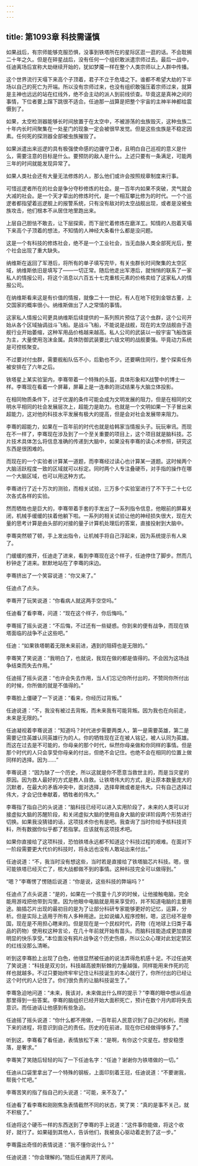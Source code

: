 ```yaml
---
---
---
```

title: 第1093章 科技需谨慎
---



如果战后，有宗师能够克服恐惧，没事到铁塔所在的星际区逛一逛的话。不会耽搁二十年之久。但是在碎星战后，没有任何一个组织敢派遣宗师过去。最后一战中，任迪离场后宣称大劫继续开始的，犹如梦魇一样在整个人类宗师以上人群中传播。

这个世界流行天塌下来高个子顶着，君子不立于危墙之下。谁都不希望大劫的下半场以自己的死亡为开端。所以没有宗师过来，也没有组织敢强压着宗师过来，就算是主神也远远的站在红线外，绝不会主动的派人到前线侦查。毕竟这是真神之间的事情，下位者要上蹿下跳很不适合。任迪那一战算是把整个宇宙的主神半神都给震慑到了。

如果，太空检测器能够长时间放置于在太空中，不被游荡的虫族毁灭，这种虫族二十年内长时间聚集在一处星门的现象一定会被很早发觉。但是这些虫族是不稳定因素。任何死的探测器全部被虫族摧毁了。

如果派遣出来巡逻的具有极强使命感的边疆守卫者，且明白自己巡视的意义是什么，需要注意的目标是什么。要预防的敌人是什么。上述只要有一条满足，可能两三年的时间就能发现异常了。

如果人类社会还有大量无法修炼的人，那么他们或许会按照规章制度来行事。

可惜巡逻者所在的社会是争分夺秒修炼的社会。是一百年内如果不突破，灵气就会大减的社会。是一个天才辈出的修炼时代，是一个相互攀比修为的时代。一个个巡逻者都指望着巡逻舰上的报警系统，只有没有敌对的太空战舰出现，或者是没被虫族攻击，他们根本不从居住地里跑出来。

上层自己胆怯不敢去，让下层探索，而下层忙着修炼在磨洋工。知情的人抱着天塌下来高个子顶着的想法，不知情的人神经大条看什么都是没问题。

这是一个有科技的修炼社会，绝不是一个工业社会，当无血脉人类全部死光后，整个社会出现了重大缺失。

纳维斯在返回了军港后，将所有的单子填写完毕，有关虫群长时间聚集的太空区域，纳维斯依旧是填写了——一切正常。随后他走出军港后，就悄悄的联系了一家私人的情报公司，将这个消息以六百五十七克重核元素的价格卖给了这家私人的情报公司。

在纳维斯看来这是有价值的情报，就像二十一世纪，有人在地下挖到金银古董，上交国家的概率很小。纳维斯做出了人之常情的事情。

这家私人情报公司更具纳维斯后续提供的一系列照片预估了这个虫群，这个公司开始从各个区域抽调战斗飞船。是战斗飞船，不能说是战舰，现在的太空战舰由于造舰行业开始萎缩，这种军用品价格越来越高。私人公司的武装以一般宇宙飞船改装为主，大量使用泡沫金属。具体防御武装要比六级文明的战舰要强。毕竟动力系统是可控核聚变。

不过要对付虫群，需要舰船队伍不小，后勤也不少。还要瞒住同行，整个探索任务被安排在了六年之后。

铁塔星上某实验室内，李骞带着一个特殊的头盔，具体形象和X战警中的博士一样。李骞现在看着一个屏幕，屏幕上是一连串的测试结果与大脑立体投影。

在相同物质条件下，过于优渥的条件可能会成为文明发展的阻力，但是在相同的文明水平相同的社会发展层次上，超能力是助力。也就是一个文明如果一下子冒出来超能力，这对他的科技水平发展有极大的提高，但是会对社会发展带来阻力。

李骞的超能力，如果在一百年前的时代也就是给韩家当情报头子。玩玩审讯。而现在不一样了，李骞现在涉及到了一个至关重要的项目上，这个项目就是脑科技。芯片技术具体怎么将信息准确的传递到大脑中，如果没有李骞的读心术参照，研究这东西是很困难的。

而现在的一个实验者计算某一道题，而李骞经过读心也计算某一道题。这时候两个大脑活跃程度一致的区域就可以标定。同时两个人专注叠硬币，对手指的操作在哪一个大脑区域，也可以用这种方式。

李骞进行了近十万次的测验，而相关试验，三万多个实验室进行了不下于二十七亿次各式各样的实验。

然而牺牲也是巨大的，李骞带着手套的手发出了一系列指令信息，他眼前的屏幕关闭，机械手缓缓的扶着他躺下啦。一系列的相关试验让他的神经损失很大，现在大量的思考计算是由头部的对接的量子计算机处理后的答案，直接投射到大脑中。

李骞突然顿了顿，手上发出指令，让机械手将自己浮起来，因为系统提示有人来了。

门缓缓的推开，任迪走了进来，看到李骞现在这个样子，任迪停住了脚步。然而几秒钟走了进来。默默地站在了李骞的床边。

李骞挤出了一个笑容说道：“你又来了。”

任迪点了点头。

李骞开了玩笑说道：“你看病人就这两手空空吗。”

任迪看了看李骞，问道：“现在这个样子，你后悔吗。”

李骞摇了摇头说道：“不后悔，不过还有一些疑惑。你到来的便有战争，而现在铁塔面临的战争不止这些吧。”

任迪：“如果铁塔朝着无限未来前进，遇到的阻碍也是无限的。”

李骞笑了笑说道：“我明白了，也就说，我现在做的都是值得的。不会因为这场战争结束而失去作用。”

任迪摇了摇头说道：“也许会失去作用，当人们忘记你所付出的，不赞同你所付出的时候，你所做的就是不值得的。”

李骞脸上僵硬了一下说道：“看来，你经历过背叛。”

任迪说道：“不，我没有被过去背叛，而未来我有可能背叛。因为我也在向前走，未来是无限的。”

任迪凝视着李骞说道：“知道吗？时代进步需要两类人，第一是需要英雄，第二是需要记住英雄认同英雄行为的人。你的牺牲现在正在被人铭记，被人认同为英雄。而这在过去是不可能的，你母亲的那个时代，纵然你母亲做和你同样的事情。但是那个时代的人只会享受你母亲的付出，但绝不会记住。也绝不会在相同的位置上做同样的选择。因为……”

李骞说道：“因为缺了一个历史，所以这就是你不愿意当救世主的，而是当灾星的原因。因为救人最好的方式是教人自救。让铁塔伟大的方式，是让原本数量庞大的沉默者，在最大的矛盾冲突中，面对选择，选择卑微或者是伟大。只有自己选择过伟大，才会记住奉献着，牺牲者的伟大。”

李骞指了指自己的头说道：“脑科技已经可以进入实用阶段了，未来的人类可以对接虚拟大脑的苏醒阶段，和关闭虚拟大脑的使用自身大脑的安详阶段两个形势进行切换。如果我没猜错的话，这项技术你也有是吧。我查询了当时你给予核科技资料，所有数据你似乎都了若指掌。应该就有这项技术吧。

如果你直接给了这项科技，恐怕铁塔永远都不知道这个科技过程的艰难。在面对下一阶段需要更大代价的科技时，将永远也没有人敢站出来付出。”

任迪说道：“不，我当时没有想这些，当时若是直接给了铁塔脑芯片科技。嗯，很可能铁塔已经灭亡了，核大战都做不到的事情。这种科技完全可以做得到。”

“嗯？”李骞愣了愣随后说道：“你是说，这些科技的弊端吗？”

任迪点了点头说道：“是的，如果在一个孩童十几岁的时候，让他接触电脑，完全能用游戏把他带到沟里。因为他眼中电脑就是用来享受的，并不知道电脑的主要用途。脑插芯片出现的最初目的是为了让部分科研专家能够更好的记忆，运算，分析。但是实际上适用于所有人多种用途。比如说编入程序控制，嗯，这已经不是帝国，现在是不用担心瞎来的。但是现在是一个民权时代，药物（在地球上归类于毒品的药物）使用权这种言论，在几十年前就开始有苗头。而脑科技能造成更加直接明显的快乐享受。”本位面没有鸦片战争这个历史伤痕，所以公众心理对此划定禁区的红线没那么清晰。

听到这李骞脸上出现了白色，他很显然被任迪的说法弄得危机感十足。不过任迪笑了笑说道：“科技是双刃剑，科技越高披荆斩棘的力量越强，同样能用来作死的花样也就越多。不过只要始终牢牢记住让科技诞生的本心就行了，你所付出的已经让这个时代的人记住了。你们很负责的让脑科技诞生了。”

李骞急迫地问道：“未来，我该对，未来做出什么样的提示？”李骞的眼中想从任迪那里得到一些答案。李骞的脑组织已经开始大面积死亡，预计在数个月内即将失去意识。而任迪话让他感到有些急迫。

任迪摇了摇头说道：“你什么都不用做，一百年前人民意识到了自己的权利，而接下来的进程，将意识到自己的责任。历史的在前进，现在你已经做得够多了。”

听到这，李骞看了看任迪，表情放松下来：“是啊，有你这个灾星在。想安稳堕落，是奢求。”

李骞笑了笑随后轻轻的叫了一下任迪名字：“任迪？谢谢你为铁塔做的一切。”

任迪从口袋里拿出了一个特殊的钢板，上面印刻着王冠，任迪说道：“不要谢我，帮我个忙吧。”

李骞苦笑的指了指自己的头说道：“可能，来不及了。”

任迪看了看李骞和刚刚焦急表情截然不同的状态，笑了笑：“真的是事不关己，就不积极了。”

任迪将这个硬币一样的东西送到了李骞的手上说道：“这件事你能做，将这个收好，就行了。如果碰到其他人，告诉他们，我被良心驱动着走到了这一步。”

李骞露出奇怪的表情说道：“我不懂你说什么？”

任迪说道：“你会理解的。”随后任迪离开了房间。
